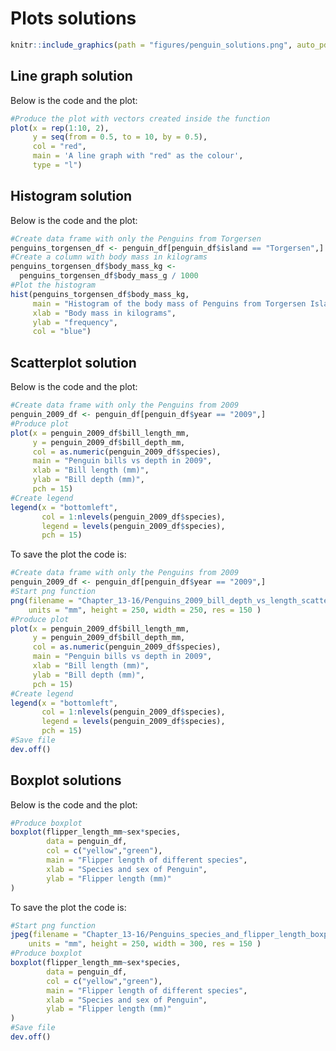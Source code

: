 # Plots solutions
```r
knitr::include_graphics(path = "figures/penguin_solutions.png", auto_pdf = TRUE)
``` 

## Line graph solution
Below is the code and the plot:
```r
#Produce the plot with vectors created inside the function
plot(x = rep(1:10, 2), 
     y = seq(from = 0.5, to = 10, by = 0.5),
     col = "red",
     main = 'A line graph with "red" as the colour',
     type = "l")
```

## Histogram solution
Below is the code and the plot:
```r
#Create data frame with only the Penguins from Torgersen
penguins_torgensen_df <- penguin_df[penguin_df$island == "Torgersen",]
#Create a column with body mass in kilograms
penguins_torgensen_df$body_mass_kg <- 
  penguins_torgensen_df$body_mass_g / 1000
#Plot the histogram
hist(penguins_torgensen_df$body_mass_kg,
     main = "Histogram of the body mass of Penguins from Torgersen Island",
     xlab = "Body mass in kilograms",
     ylab = "frequency",
     col = "blue")
```

## Scatterplot solution
Below is the code and the plot:
```r
#Create data frame with only the Penguins from 2009
penguin_2009_df <- penguin_df[penguin_df$year == "2009",]
#Produce plot
plot(x = penguin_2009_df$bill_length_mm,
     y = penguin_2009_df$bill_depth_mm,
     col = as.numeric(penguin_2009_df$species),
     main = "Penguin bills vs depth in 2009",
     xlab = "Bill length (mm)",
     ylab = "Bill depth (mm)",
     pch = 15)
#Create legend
legend(x = "bottomleft", 
       col = 1:nlevels(penguin_2009_df$species),
       legend = levels(penguin_2009_df$species),
       pch = 15)
```

To save the plot the code is:
```r
#Create data frame with only the Penguins from 2009
penguin_2009_df <- penguin_df[penguin_df$year == "2009",]
#Start png function
png(filename = "Chapter_13-16/Penguins_2009_bill_depth_vs_length_scatterplot.png",
    units = "mm", height = 250, width = 250, res = 150 )
#Produce plot
plot(x = penguin_2009_df$bill_length_mm,
     y = penguin_2009_df$bill_depth_mm,
     col = as.numeric(penguin_2009_df$species),
     main = "Penguin bills vs depth in 2009",
     xlab = "Bill length (mm)",
     ylab = "Bill depth (mm)",
     pch = 15)
#Create legend
legend(x = "bottomleft", 
       col = 1:nlevels(penguin_2009_df$species),
       legend = levels(penguin_2009_df$species),
       pch = 15)
#Save file
dev.off()
```

## Boxplot solutions
Below is the code and the plot:
```r
#Produce boxplot
boxplot(flipper_length_mm~sex*species,
        data = penguin_df,
        col = c("yellow","green"),
        main = "Flipper length of different species",
        xlab = "Species and sex of Penguin",
        ylab = "Flipper length (mm)"
)
```

To save the plot the code is:
```r
#Start png function
jpeg(filename = "Chapter_13-16/Penguins_species_and_flipper_length_boxplot.jpg",
    units = "mm", height = 250, width = 300, res = 150 )
#Produce boxplot
boxplot(flipper_length_mm~sex*species,
        data = penguin_df,
        col = c("yellow","green"),
        main = "Flipper length of different species",
        xlab = "Species and sex of Penguin",
        ylab = "Flipper length (mm)"
)
#Save file
dev.off()
```
